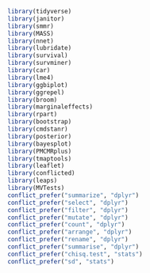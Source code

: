 ```r
library(tidyverse)
library(janitor)
library(smmr)
library(MASS)
library(nnet)
library(lubridate)
library(survival)
library(survminer)
library(car)
library(lme4)
library(ggbiplot)
library(ggrepel)
library(broom)
library(marginaleffects)
library(rpart)
library(bootstrap)
library(cmdstanr)
library(posterior)
library(bayesplot)
library(PMCMRplus)
library(tmaptools)
library(leaflet)
library(conflicted)
library(leaps) 
library(MVTests)
conflict_prefer("summarize", "dplyr")
conflict_prefer("select", "dplyr")
conflict_prefer("filter", "dplyr")
conflict_prefer("mutate", "dplyr")
conflict_prefer("count", "dplyr")
conflict_prefer("arrange", "dplyr")
conflict_prefer("rename", "dplyr")
conflict_prefer("summarise", "dplyr")
conflict_prefer("chisq.test", "stats")
conflict_prefer("sd", "stats")
```
